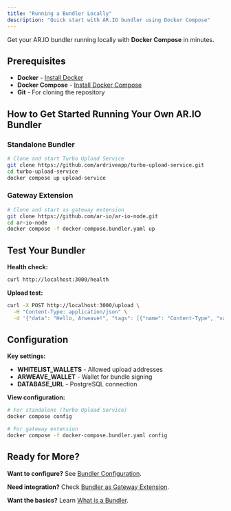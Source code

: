 ```yaml
---
title: "Running a Bundler Locally"
description: "Quick start with AR.IO bundler using Docker Compose"
---
```


Get your AR.IO bundler running locally with **Docker Compose** in minutes.

## Prerequisites

- **Docker** - [Install Docker](https://docs.docker.com/engine/install/)
- **Docker Compose** - [Install Docker Compose](https://docs.docker.com/compose/install/)
- **Git** - For cloning the repository

## How to Get Started Running Your Own AR.IO Bundler

### Standalone Bundler

```bash
# Clone and start Turbo Upload Service
git clone https://github.com/ardriveapp/turbo-upload-service.git
cd turbo-upload-service
docker compose up upload-service
```

### Gateway Extension

```bash
# Clone and start as gateway extension
git clone https://github.com/ar-io/ar-io-node.git
cd ar-io-node
docker compose -f docker-compose.bundler.yaml up
```

## Test Your Bundler

**Health check:**

```bash
curl http://localhost:3000/health
```

**Upload test:**

```bash
curl -X POST http://localhost:3000/upload \
  -H "Content-Type: application/json" \
  -d '{"data": "Hello, Arweave!", "tags": [{"name": "Content-Type", "value": "text/plain"}]}'
```

## Configuration

**Key settings:**

- **WHITELIST_WALLETS** - Allowed upload addresses
- **ARWEAVE_WALLET** - Wallet for bundle signing
- **DATABASE_URL** - PostgreSQL connection

**View configuration:**

```bash
# For standalone (Turbo Upload Service)
docker compose config

# For gateway extension
docker compose -f docker-compose.bundler.yaml config
```

## Ready for More?

**Want to configure?** See [Bundler Configuration](/running-your-own-infrastructure/bundler/bundler-configuration).

**Need integration?** Check [Bundler as Gateway Extension](/running-your-own-infrastructure/bundler/bundler-as-gateway-extension).

**Want the basics?** Learn [What is a Bundler](/running-your-own-infrastructure/bundler/what-is-a-bundler).
